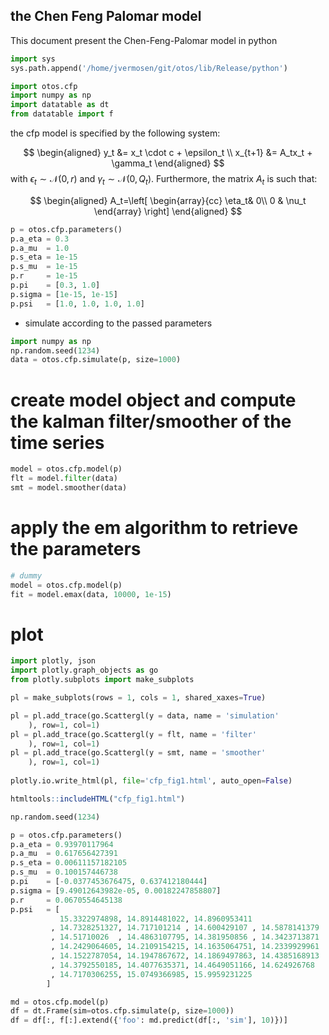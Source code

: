 ## the Chen Feng Palomar model 

This document present the Chen-Feng-Palomar model in python

```python
import sys
sys.path.append('/home/jvermosen/git/otos/lib/Release/python')

import otos.cfp
import numpy as np
import datatable as dt
from datatable import f
```

the cfp model is specified by the following system:

$$
\begin{aligned}
y_t &= x_t \cdot c + \epsilon_t \\
x_{t+1} &= A_tx_t + \gamma_t
\end{aligned}
$$
with $\epsilon_t\sim \mathcal N(0, r)$ and $\gamma_t\sim\mathcal N(0, Q_t)$. Furthermore, the matrix $A_t$ is such that:

$$
\begin{aligned}
A_t=\left[
\begin{array}{cc}
\eta_t& 0\\
0 & \nu_t
\end{array}
\right]
\end{aligned}
$$

```python
p = otos.cfp.parameters()
p.a_eta = 0.3
p.a_mu  = 1.0
p.s_eta = 1e-15
p.s_mu  = 1e-15
p.r     = 1e-15
p.pi    = [0.3, 1.0]
p.sigma = [1e-15, 1e-15]
p.psi   = [1.0, 1.0, 1.0, 1.0]
```

* simulate according to the passed parameters

```python
import numpy as np
np.random.seed(1234)
data = otos.cfp.simulate(p, size=1000)
```

# create model object and compute the kalman filter/smoother of the time series

```python
model = otos.cfp.model(p)
flt = model.filter(data)
smt = model.smoother(data)
```

# apply the em algorithm to retrieve the parameters

```python

# dummy
model = otos.cfp.model(p)
fit = model.emax(data, 10000, 1e-15)
```

# plot 

```python

import plotly, json
import plotly.graph_objects as go
from plotly.subplots import make_subplots

pl = make_subplots(rows = 1, cols = 1, shared_xaxes=True)

pl = pl.add_trace(go.Scattergl(y = data, name = 'simulation'
    ), row=1, col=1)
pl = pl.add_trace(go.Scattergl(y = flt, name = 'filter'
    ), row=1, col=1)
pl = pl.add_trace(go.Scattergl(y = smt, name = 'smoother'
    ), row=1, col=1)
    
plotly.io.write_html(pl, file='cfp_fig1.html', auto_open=False)
```

```r
htmltools::includeHTML("cfp_fig1.html")
```

```python

np.random.seed(1234)

p = otos.cfp.parameters()
p.a_eta = 0.93970117964
p.a_mu  = 0.617656427391
p.s_eta = 0.00611157182105
p.s_mu  = 0.100157446738
p.pi    = [-0.0377453676475, 0.637412180444]
p.sigma = [9.49012643982e-05, 0.00182247858807]
p.r     = 0.0670554645138
p.psi   = [ 
           15.3322974898, 14.8914481022, 14.8960953411
         , 14.7328251327, 14.717101214 , 14.600429107 , 14.5878141379
         , 14.51710026  , 14.4863107795, 14.381950856 , 14.3423713871
         , 14.2429064605, 14.2109154215, 14.1635064751, 14.2339929961
         , 14.1522787054, 14.1947867672, 14.1869497863, 14.4385168913
         , 14.3792550185, 14.4077635371, 14.4649051166, 14.624926768
         , 14.7170306255, 15.0749366985, 15.9959231225 
        ]

md = otos.cfp.model(p)
df = dt.Frame(sim=otos.cfp.simulate(p, size=1000))
df = df[:, f[:].extend({'foo': md.predict(df[:, 'sim'], 10)})]
```
